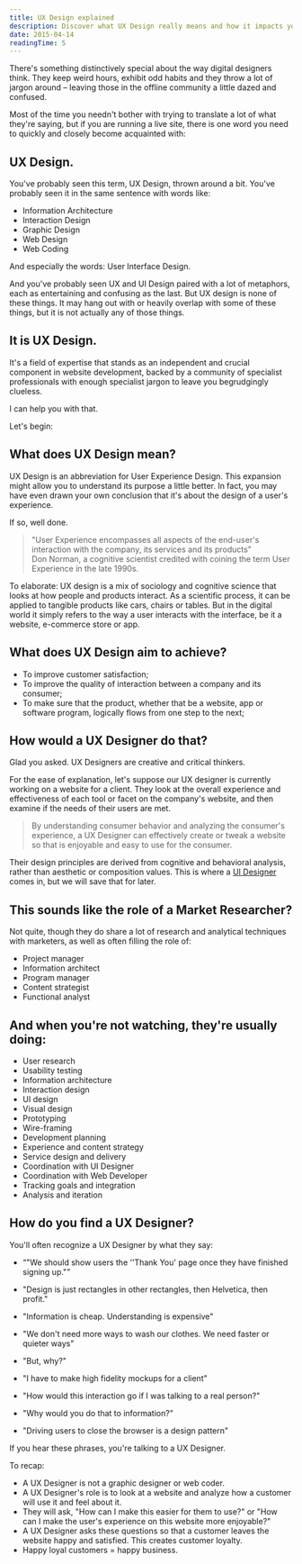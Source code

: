 ```yaml
---
title: UX Design explained
description: Discover what UX Design really means and how it impacts your business. Learn about the role of UX designers, their key responsibilities, and how they improve customer satisfaction through user-centered design.
date: 2015-04-14
readingTime: 5
---
```


There's something distinctively special about the way digital designers think. They keep weird hours, exhibit odd habits and they throw a lot of jargon around – leaving those in the offline community a little dazed and confused.

Most of the time you needn't bother with trying to translate a lot of what they're saying, but if you are running a live site, there is one word you need to quickly and closely become acquainted with:

## UX Design.

You've probably seen this term, UX Design, thrown around a bit. You've probably seen it in the same sentence with words like:
- Information Architecture
- Interaction Design
- Graphic Design
- Web Design
- Web Coding

And especially the words: User Interface Design.

And you've probably seen UX and UI Design paired with a lot of metaphors, each as entertaining and confusing as the last. But UX design is none of these things. It may hang out with or heavily overlap with some of these things, but it is not actually any of those things.

## It is UX Design.

It's a field of expertise that stands as an independent and crucial component in website development, backed by a community of specialist professionals with enough specialist jargon to leave you begrudgingly clueless.

I can help you with that.

Let's begin:

## What does UX Design mean?

UX Design is an abbreviation for User Experience Design. This expansion might allow you to understand its purpose a little better. In fact, you may have even drawn your own conclusion that it's about the design of a user's experience.

If so, well done.

>"User Experience encompasses all aspects of the end-user's interaction with the company, its services and its products"<br>Don Norman, a cognitive scientist credited with coining the term User Experience in the late 1990s.

To elaborate: UX design is a mix of sociology and cognitive science that looks at how people and products interact. As a scientific process, it can be applied to tangible products like cars, chairs or tables. But in the digital world it simply refers to the way a user interacts with the interface, be it a website, e-commerce store or app.

## What does UX Design aim to achieve?

- To improve customer satisfaction;
- To improve the quality of interaction between a company and its consumer;
- To make sure that the product, whether that be a website, app or software program, logically flows from one step to the next;

## How would a UX Designer do that?

Glad you asked. UX Designers are creative and critical thinkers.

For the ease of explanation, let's suppose our UX designer is currently working on a website for a client. They look at the overall experience and effectiveness of each tool or facet on the company's website, and then examine if the needs of their users are met.

>By understanding consumer behavior and analyzing the consumer's experience, a UX Designer can effectively create or tweak a website so that is enjoyable and easy to use for the consumer.

Their design principles are derived from cognitive and behavioral analysis, rather than aesthetic or composition values. This is where a [UI Designer](/lost-in-an-online-world-understanding-ui-design/ "Lost in an online world: Understanding UI Design") comes in, but we will save that for later.

## This sounds like the role of a Market Researcher?

Not quite, though they do share a lot of research and analytical techniques with marketers, as well as often filling the role of:

- Project manager
- Information architect
- Program manager
- Content strategist
- Functional analyst

## And when you're not watching, they're usually doing:

  * User research
  * Usability testing
  * Information architecture
  * Interaction design
  * UI design
  * Visual design
  * Prototyping
  * Wire-framing
  * Development planning
  * Experience and content strategy
  * Service design and delivery
  * Coordination with UI Designer
  * Coordination with Web Developer
  * Tracking goals and integration
  * Analysis and iteration

## How do you find a UX Designer?

You'll often recognize a UX Designer by what they say:

- &#8220;"We should show users the &#8216;'Thank You' page once they have finished signing up."&#8221;

- "Design is just rectangles in other rectangles, then Helvetica, then profit."

- "Information is cheap. Understanding is expensive"

- "We don't need more ways to wash our clothes. We need faster or quieter ways"

- "But, why?"

- "I have to make high fidelity mockups for a client"

- "How would this interaction go if I was talking to a real person?"

- "Why would you do that to information?"

- "Driving users to close the browser is a design pattern"

If you hear these phrases, you're talking to a UX Designer.

To recap:

- A UX Designer is not a graphic designer or web coder.
- A UX Designer's role is to look at a website and analyze how a customer will use it and feel about it.
- They will ask, "How can I make this easier for them to use?" or "How can I make the user's experience on this website more enjoyable?"
- A UX Designer asks these questions so that a customer leaves the website happy and satisfied. This creates customer loyalty.
- Happy loyal customers = happy business.